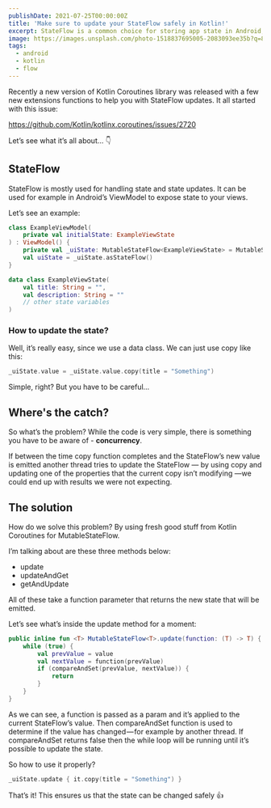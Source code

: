 ```yaml
---
publishDate: 2021-07-25T00:00:00Z
title: 'Make sure to update your StateFlow safely in Kotlin!'
excerpt: StateFlow is a common choice for storing app state in Android, e.g., view state. But do you know how to use it correctly?
image: https://images.unsplash.com/photo-1518837695005-2083093ee35b?q=80&w=2970&auto=format&fit=crop&ixlib=rb-4.0.3&ixid=M3wxMjA3fDB8MHxwaG90by1wYWdlfHx8fGVufDB8fHx8fA%3D%3D
tags:
  - android
  - kotlin
  - flow
---
```


Recently a new version of Kotlin Coroutines library was released with a few new extensions functions to help you with StateFlow updates. It all started with this issue:

https://github.com/Kotlin/kotlinx.coroutines/issues/2720

Let’s see what it’s all about… 👇

## StateFlow

StateFlow is mostly used for handling state and state updates. It can be used for example in Android’s ViewModel to expose state to your views.

Let’s see an example:

```kotlin
class ExampleViewModel(
    private val initialState: ExampleViewState
) : ViewModel() {
    private val _uiState: MutableStateFlow<ExampleViewState> = MutableStateFlow(initialState)
    val uiState = _uiState.asStateFlow()
}

data class ExampleViewState(
    val title: String = "",
    val description: String = ""
    // other state variables
)
```


### How to update the state?

Well, it’s really easy, since we use a data class. We can just use copy like this:

```kotlin
_uiState.value = _uiState.value.copy(title = "Something")
```

Simple, right? But you have to be careful…

## Where's the catch?

So what’s the problem? While the code is very simple, there is something you have to be aware of - **concurrency**.

If between the time copy function completes and the StateFlow’s new value is emitted another thread tries to update the StateFlow — by using copy and updating one of the properties that the current copy isn’t modifying —we could end up with results we were not expecting.

## The solution

How do we solve this problem? By using fresh good stuff from Kotlin Coroutines for MutableStateFlow.

I’m talking about are these three methods below:
- update
- updateAndGet
- getAndUpdate

All of these take a function parameter that returns the new state that will be emitted.

Let’s see what’s inside the update method for a moment:

```kotlin
public inline fun <T> MutableStateFlow<T>.update(function: (T) -> T) {
    while (true) {
        val prevValue = value
        val nextValue = function(prevValue)
        if (compareAndSet(prevValue, nextValue)) {
            return
        }    
    }
}
```

As we can see, a function is passed as a param and it’s applied to the current StateFlow’s value. Then compareAndSet function is used to determine if the value has changed — for example by another thread. If compareAndSet returns false then the while loop will be running until it’s possible to update the state.

So how to use it properly?

```kotlin
_uiState.update { it.copy(title = "Something") }
```

That’s it! This ensures us that the state can be changed safely 👍